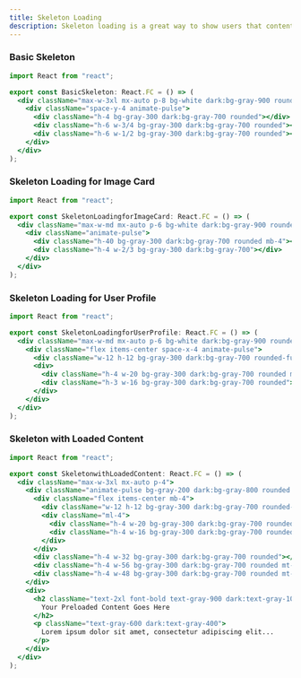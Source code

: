 ```yaml
---
title: Skeleton Loading
description: Skeleton loading is a great way to show users that content is loading.
---
```


### Basic Skeleton
<Preview>
<BasicSkeleton />
</Preview>

```jsx showLineNumbers
import React from "react";

export const BasicSkeleton: React.FC = () => (
  <div className="max-w-3xl mx-auto p-8 bg-white dark:bg-gray-900 rounded shadow-md">
    <div className="space-y-4 animate-pulse">
      <div className="h-4 bg-gray-300 dark:bg-gray-700 rounded"></div>
      <div className="h-6 w-3/4 bg-gray-300 dark:bg-gray-700 rounded"></div>
      <div className="h-6 w-1/2 bg-gray-300 dark:bg-gray-700 rounded"></div>
    </div>
  </div>
);
```

### Skeleton Loading for Image Card
<Preview>
<SkeletonLoadingforImageCard />
</Preview>

```jsx showLineNumbers
import React from "react";

export const SkeletonLoadingforImageCard: React.FC = () => (
  <div className="max-w-md mx-auto p-6 bg-white dark:bg-gray-900 rounded shadow-md">
    <div className="animate-pulse">
      <div className="h-40 bg-gray-300 dark:bg-gray-700 rounded mb-4"></div>
      <div className="h-4 w-2/3 bg-gray-300 dark:bg-gray-700"></div>
    </div>
  </div>
);
```

### Skeleton Loading for User Profile
<Preview>
<SkeletonLoadingforUserProfile />
</Preview>

```jsx showLineNumbers
import React from "react";

export const SkeletonLoadingforUserProfile: React.FC = () => (
  <div className="max-w-md mx-auto p-6 bg-white dark:bg-gray-900 rounded shadow-md">
    <div className="flex items-center space-x-4 animate-pulse">
      <div className="w-12 h-12 bg-gray-300 dark:bg-gray-700 rounded-full"></div>
      <div>
        <div className="h-4 w-20 bg-gray-300 dark:bg-gray-700 rounded mb-2"></div>
        <div className="h-3 w-16 bg-gray-300 dark:bg-gray-700 rounded"></div>
      </div>
    </div>
  </div>
);
```

### Skeleton with Loaded Content
<Preview>
<SkeletonwithLoadedContent />
</Preview>

```jsx showLineNumbers
import React from "react";

export const SkeletonwithLoadedContent: React.FC = () => (
  <div className="max-w-3xl mx-auto p-4">
    <div className="animate-pulse bg-gray-200 dark:bg-gray-800 rounded p-6 mb-8">
      <div className="flex items-center mb-4">
        <div className="w-12 h-12 bg-gray-300 dark:bg-gray-700 rounded-full"></div>
        <div className="ml-4">
          <div className="h-4 w-20 bg-gray-300 dark:bg-gray-700 rounded"></div>
          <div className="h-4 w-16 bg-gray-300 dark:bg-gray-700 rounded mt-2"></div>
        </div>
      </div>
      <div className="h-4 w-32 bg-gray-300 dark:bg-gray-700 rounded"></div>
      <div className="h-4 w-56 bg-gray-300 dark:bg-gray-700 rounded mt-2"></div>
      <div className="h-4 w-48 bg-gray-300 dark:bg-gray-700 rounded mt-2"></div>
    </div>
    <div>
      <h2 className="text-2xl font-bold text-gray-900 dark:text-gray-100">
        Your Preloaded Content Goes Here
      </h2>
      <p className="text-gray-600 dark:text-gray-400">
        Lorem ipsum dolor sit amet, consectetur adipiscing elit...
      </p>
    </div>
  </div>
);
```